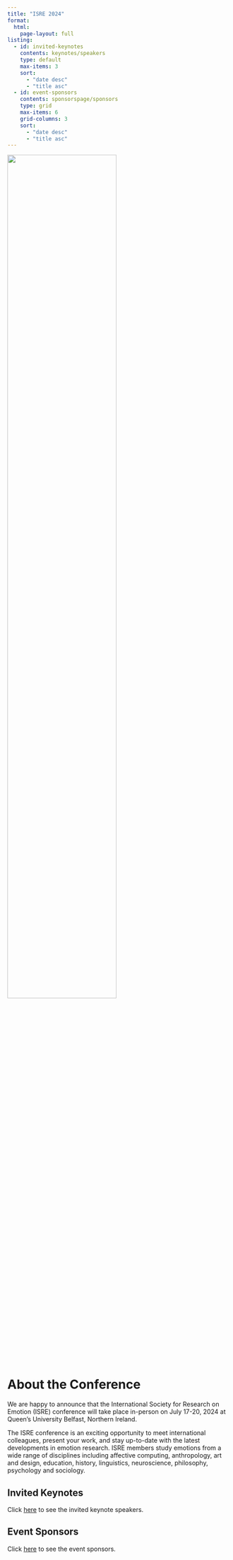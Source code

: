 ```yaml
---
title: "ISRE 2024"
format:
  html:
    page-layout: full
listing:
  - id: invited-keynotes
    contents: keynotes/speakers
    type: default
    max-items: 3
    sort: 
      - "date desc"
      - "title asc"
  - id: event-sponsors
    contents: sponsorspage/sponsors
    type: grid
    max-items: 6
    grid-columns: 3
    sort: 
      - "date desc"
      - "title asc"
---
```


::: column-page
![](images/Belfast/QUB_300119_7777Web.jpg){fig-alt="A view of Belfast City  at dusk with Belfast City Hall in the foreground" fig-align="center" width="70%"}
:::

# About the Conference

We are happy to announce that the International Society for Research on Emotion (ISRE) conference will take place in-person on July 17-20, 2024 at Queen's University Belfast, Northern Ireland.

The ISRE conference is an exciting opportunity to meet international colleagues, present your work, and stay up-to-date with the latest developments in emotion research. ISRE members study emotions from a wide range of disciplines including affective computing, anthropology, art and design, education, history, linguistics, neuroscience, philosophy, psychology and sociology.

<!-- # Event Sponsors -->

<!-- ::: {layout-"\[\[70,30\], \[100\]\]"} ![](images/VisitBelfast/Belfast%20Starburst%20Logo%20(purple).jpg){fig-alt="Belfast Starburst Logo"} -->

<!-- ![](images/VisitBelfast/TNI_Corp_Logo_Fc_ColText_RGB.png){fig-alt="Tourism Northern Ireland Logo"} -->

<!-- ![](images/VisitBelfast/Visit_Belfast_Logo_(Purple).jpg){fig-alt="Visit Belfast Logo"}  -->

<!-- ::: -->

::: grid
::: {.g-col-12 .g-col-lg-6 .animate__animated .animate__fadeIn .animate__faster .animate__delay-1s}
## Invited Keynotes

Click [here](keynotes/index.qmd) to see the invited keynote speakers.

::: {#invited-keynotes}
:::
:::

::: {.g-col-12 .g-col-lg-12 .animate__animated .animate__fadeIn .animate__faster .animate__delay-1s}
## Event Sponsors

Click [here](sponsorspage/index.qmd) to see the event sponsors.

::: {#event-sponsors}
:::
:::
:::
